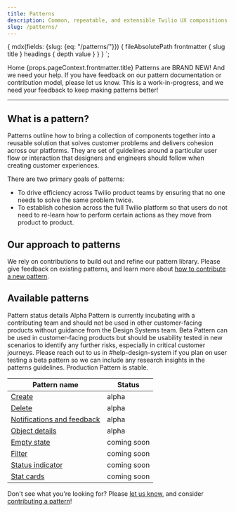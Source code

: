 ```yaml
---
title: Patterns
description: Common, repeatable, and extensible Twilio UX compositions that you can use to solve product and UI problems.
slug: /patterns/
---
```



  {
    mdx(fields: {slug: {eq: "/patterns/"}}) {
      fileAbsolutePath
      frontmatter {
        slug
        title
      }
      headings {
        depth
        value
      }
    }
  }
`;

<content>

  <Breadcrumb>
    <BreadcrumbItem to="/">Home</BreadcrumbItem>
  </Breadcrumb>
  <Heading as="h1" variant="heading10">{props.pageContext.frontmatter.title}</Heading>

<Callout variant="warning">
  <CalloutTitle>
    Patterns are BRAND NEW! And we need your help.
  </CalloutTitle>
  <CalloutText>
    If you have feedback on our pattern documentation or contribution model,
    please <Anchor href="https://forms.gle/BzeekGGXd2uL6U7Z9">let us know</Anchor>. This is a work-in-progress, and we need your feedback to keep making patterns better!
  </CalloutText>
</Callout>

</content>

---

<contentwrapper>

<content>

## What is a pattern?

Patterns outline how to bring a collection of components together into a reusable solution that solves customer problems and delivers cohesion across our platforms. They are set of guidelines around a particular user flow or interaction that designers and engineers should follow when creating customer experiences.

There are two primary goals of patterns:
- To drive efficiency across Twilio product teams by ensuring that no one needs to solve the same problem twice.
- To establish cohesion across the full Twilio platform so that users do not need to re-learn how to perform certain actions as they move from product to product.

## Our approach to patterns

We rely on contributions to build out and refine our pattern library. Please give feedback on existing patterns, and learn more about [how to contribute a new pattern](/patterns/contribute).

## Available patterns

<Box marginBottom="space60">
<Card>
  <Heading as="h4" variant="heading40">
    Pattern status details
  </Heading>
  <Heading as="h5" variant="heading50">
    Alpha
  </Heading>
  <Text as="p" marginBottom="space50">
    Pattern is currently incubating with a contributing team and should not be used in other customer-facing products without guidance from the Design Systems team.
  </Text>
  <Heading as="h5" variant="heading50">
    Beta
  </Heading>
  <Text as="p" marginBottom="space30">
    Pattern can be used in customer-facing products but should be usability tested in new scenarios to identify any further risks, especially in critical customer journeys.
  </Text>
  <Text as="p" marginBottom="space50" fontStyle="italic">
    Please reach out to us in #help-design-system if you plan on user testing a beta pattern so we can include any research insights in the patterns guidelines.
  </Text>
  <Heading as="h5" variant="heading50">
    Production
  </Heading>
  <Text as="p">
    Pattern is stable.
  </Text>
</Card>
</Box>


| Pattern name                                          | Status      |
|-------------------------------------------------------|-------------|
| [Create](patterns/create)                             | alpha       |
| [Delete](patterns/delete)                             | alpha       |
| [Notifications and feedback](patterns/notifications/) | alpha       |
| [Object details](patterns/object-details)             | alpha       |
| [Empty state](patterns/empty-state)                   | coming soon |
| [Filter](patterns/filter)                             | coming soon |
| [Status indicator](patterns/status)                   | coming soon |
| [Stat cards](patterns/stat-cards)                     | coming soon |

Don't see what you're looking for? Please [let us know](https://forms.gle/BzeekGGXd2uL6U7Z9), and consider [contributing a pattern](patterns/contribute)!

</content>

</contentwrapper>
